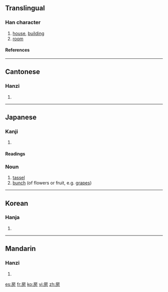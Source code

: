 ==Translingual==
===Han character===
{{Han char|rn=63|rad=戶|as=04|sn=8|four=3022<sub>7</sub>|canj=竹尸卜竹尸 (HSYHS), 戈尸卜竹尸 (ISYHS)}}
# [[house]], [[building]]
# [[room]]
====References====
{{Han ref|kx=0415.150|dkj=11714|dj=0759.160|hdz=32260.040|uh=623F|ud=25151|bh=A9D0|bd=43472}}
----
==Cantonese==
===Hanzi===
{{yue-hanzi|jyut=|y=fong2, fong4}}
# {{defn|Cantonese}}
----
==Japanese==
===Kanji===
{{ja-kanji|grade=7|rs=戶04}}
# {{defn|Japanese}}
====Readings====
{{ja-readings|on=[[ぼう]] (bō), [[ほう]] (hō)|kun=[[ふさ]] (fusa), [[へや]] (heya)}}

===Noun===
{{ja-noun|k|hira=ふさ|rom=fusa}}
# [[tassel]]
# [[bunch]] (of flowers or fruit, e.g. [[grape]]s)

----
==Korean==
===Hanja===
{{ko-hanja|hangeul=방|eumhun=방|rv=bang|mr=pang|y=pang}}
# {{defn|Korean}}
----
==Mandarin==
===Hanzi===
{{cmn-hanzi|pin=[[fáng]] (fang2), [[páng]] (pang2)|wg=fang<sup>2</sup>, p'ang<sup>2</sup>}}
# {{defn|Mandarin}}

[[es:房]]
[[fr:房]]
[[ko:房]]
[[vi:房]]
[[zh:房]]